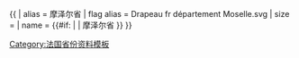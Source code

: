 {{ {{{1<noinclude>|country showdata</noinclude>}}}
| alias = 摩泽尔省
| flag alias = Drapeau fr département Moselle.svg
| size = {{{size|}}}
| name = {{#if: {{{name|}}} | {{{name|}}} | 摩泽尔省 }}
}}<noinclude>
[[Category:法国省份资料模板]]
</noinclude>